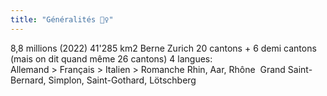 ```yaml
---
title: "Généralités 🤦‍♀️"
---
```


<CardGroup cols="3">
    <Card title="Population">
        8,8 millions (2022)
    </Card>
    <Card title="Superficie">
        41'285 km2
    </Card>
    <Card title="Capitale politique">
        Berne
    </Card>
    <Card title="Capitale économique">
        Zurich
    </Card>
    <Card title="Cantons">
        20 cantons + 6 demi cantons
        (mais on dit quand même 26 cantons)
    </Card>
    <Card title="Langues officielles">
        4 langues:<br />
        Allemand > Français > Italien > Romanche
    </Card>
    <Card title="Fleuves">
        Rhin, Aar, Rhône
        <img src="/images/fleuves.png" alt="" />
    </Card>
    <Card title="Cols">
        Grand Saint-Bernard, Simplon, Saint-Gothard, Lötschberg
        <img src="/images/cols.png" alt="" />
    </Card>
</CardGroup>